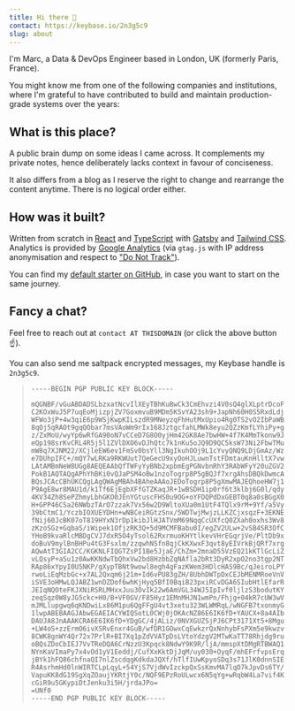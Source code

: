 ```yaml
---
title: Hi there 🖖
contact: https://keybase.io/2n3g5c9
slug: about
---
```


I'm Marc, a Data & DevOps Engineer based in London, UK (formerly Paris, France).

You might know me from one of the following companies and institutions, where I'm grateful to have contributed to build
and maintain production-grade systems over the years:

<div className="grid grid-cols-2 gap-1 md:grid-cols-4 my-6">
  <div className="col-span-1 flex justify-center items-center py-8 px-8 bg-secondary">
    <PlayStationSVG className="text-secondary h-10"/>
  </div>
  <div className="col-span-1 flex justify-center items-center py-8 px-8 bg-secondary">
    <DashlaneSVG className="text-secondary h-12"/>
  </div>
  <div className="col-span-1 flex justify-center items-center py-8 px-8 bg-secondary">
    <MinistereDesArmeesSVG className="text-secondary h-14"/>
  </div>
  <div className="col-span-1 flex justify-center items-center py-8 px-8 bg-secondary">
    <GrenobleINPSVG className="text-secondary h-14"/>
  </div>
</div>

## What is this place?

A public brain dump on some ideas I came across. It complements my private notes, hence deliberately
lacks context in favour of conciseness.

It also differs from a blog as I reserve the right to change and rearrange the content anytime. There is no logical
order either.

## How was it built?

Written from scratch in [React](https://reactjs.org/) and [TypeScript](https://www.typescriptlang.org/) with
[Gatsby](https://www.gatsbyjs.com/) and [Tailwind CSS](https://tailwindcss.com/). Analytics is provided by
[Google Analytics](https://analytics.google.com/) (via `gtag.js` with IP address anonymisation and respect to
["Do Not Track"](https://allaboutdnt.com/)).

You can find my [default starter on GitHub](https://github.com/2n3g5c9/gatsby-starter-typescript-tailwindcss), in case
you want to start on the same journey.

## Fancy a chat?

Feel free to reach out at `contact AT THISDOMAIN` (or click the above button ☝️).

You can also send me saltpack encrypted messages, my Keybase handle is `2n3g5c9`.

<ToggleContent text="Or click to show my PGP public key... 🔑" altText="And click again to hide it... 🔑">
  <blockquote>

    -----BEGIN PGP PUBLIC KEY BLOCK-----

    mQGNBF/vGuABDADSLbzxatNcvIlXEyTBhKuBwCk3CmEhvzi4V0sQ4glXLptrDcoF
    C2KOxWuJ5P7uqEoMjizpjZV7GoxmvuB9MDm5KSvYA23sh9+JapNh60H0S5RxdLdj
    WFWo3jP+4w3qiE6p9WSjKwpKILszdR9MNeyzqFhHutMxUpio4Rg0TS2vO2IbPaWB
    8qOj5qRAOt9gqQObar7msVAoWm9rIx168JztgcfahLMWk8eyu2QZzKmfLYhiPy+g
    z/ZxMoU/wyYp6wRfGA90oN7vCCeD7G8O0yjHm42GK8Ae7bwHW+4f7K4MmTkonw9J
    eQp198srKvCRL4R5j5l1ZVlDXO6vDJhQtc7k1nKu5oJQ9D9QC5ksW73Ni2FbwTMu
    mW8q7XJNM22/XCjleEW6ev1FmSv0bsYll3NgIkuhOOj9L1cYvyQNQ9LDjGmAz/Wz
    e7DUhpIFC+/mQY7wLRKa9RKWUut7QeGecU9xyOoHJLuwnTstFDmtauKnHlltX7vw
    LAtAMBmNeW8UGg8AEQEAAbQfTWFyYyBNb2xpbmEgPGNvbnRhY3RAbWFyY20uZGV2
    PokB1AQTAQgAPhYhBKi0vQJaPSM4oBw1nzoTogrp8P5gBQJf7xrgAhsDBQkDwmcA
    BQsJCAcCBhUKCQgLAgQWAgMBAh4BAheAAAoJEDoTogrp8P5gXmwMAJEQhoeHW7j1
    P9AgE8wr8MAU1d/k1Tf6EjEgbXFfGTZKaqJR+1wBSDH1ip0rf6t3klbj6G0l/qdy
    4KV34Zh8SePZhmyLbhGKO0JEnYGtuscFHS0u9OG+oYFDQPdDxGEBT0q8a0sBGgX0
    H+GPP46CSa26NWbzTArO7zzak7Vx56w2D9WltoXUa0m1UtF4TQlx9rM+9Yf/a5Vy
    39bCtmC1/YczbIOXUEYDHn+wNBCeiRGtzSnx/5WDTwjMwjzLLKZCjxsqzF+3EKNE
    fNij60JcBK07oT819HYxN3rDp1kibJlHJATVmM69NqqCcUXfcQ0ZXah0oxhs3Wv8
    zKzoSGz+GqbaS/iWipek1OfjzRK3Q+5d9MCMFBabu0I/egZV2ULw+2vSB4SR3OfC
    YHoB9kvaRlcMBDgCVJ7dxR5O4yTsol62RxrmuoKHYtlkevVHrEGqrjVe/PltDb9x
    doBuV9mylBnBHPu4tG3Fsxlm/zzqwhNSfn8qjCkKXwxF3qvt8yEIVrkBjQRf7xrg
    AQwAtT3GIA2CC/KGKNLFIQGTZsPI1Be5JjaE/ChZm+2mnaD55VzEQ21kKTlGcLiZ
    vLQsyP+aSu1z0AwKKNdwTbQhxVw2bd8HzbbZqNAfla2bRt3DyR2xpO2no3tgp2NT
    RAp86xYpyI0U5NKP/gXypTBNt9wowl8egh4gFazKWem3HDlcHAS9Bc/qJeiroLPY
    rwoLiEqMzbGc+x7AL2Qxqm6j21m+Id6vPU83gZH/8UbhDWTpDxCEJbMENMRoeVnV
    iSVE3oHMwLQJABZ1wnDZDof6whKjHyq5BfI0BqiB23pxiRCvDGA6SIubHtlEfarR
    JEIqNQOteFKJXNiRSRLMHxxJuu3OvIk22w6AmVGL34WJ5IpIvf0ljlzS3bodutKY
    zeqSqz0W8yJG5ckc+H0/B+VF0GV/F85Hyz1EMnMHJN1wmPn/Fhjg+04kR7cUW3wV
    mJMLlupgwq6qKNDwiLx86M1pu6QgFFgU4vt3xetu323WLWMRqL/wNGFB7txonmyG
    1lwpABEBAAGJAbwEGAEIACYWIQSotL0CWj0jOKAcNZ86E6IK6fD+YAUCX+8a4AIb
    DAUJA8JnAAAKCRA6E6IK6fD+YDgGC/4jALiz/0NVXGUZSjPJ6CPt3171Xt5+8Mgu
    +LW4oS+zzErmO6ivXSRvEnxr4GuB/wfDR1GOwxCqEwkzrQxNnhybFsPXm5e9kwzv
    8CWK8gnWY4Qr72x7PrlR+BI7Xq1pZdVVATpDsLVtoYdzgV2MTwKaTT78Rhjdg9ru
    oBQsZDoCbIEJ7VvTReDQA6CrNzzU3Kpqck8NdwY9K9R/ljA/mmspXtDMgRTBWAQ1
    NYnKaVImaPy7x4vOd1yV1Eeddj/CufXxKktDjJqM/uy030+OyqF/mhEFrfvpsErq
    jBYk1hFQ86chfnaQI7nlZscdqgKdkdaJQXf/hTlfIUwKpyoSDq3s71JlK0dnnSIE
    R4AsrhmHd0lnWIRTCLpLqyL+54YjS7VjdWvIzckpQxSsKmvMA7lqO7kJpvDs6TY/
    VapuKK8dG19SgXqZOaujYKRtjY0c/NQF9EPzRoULwcx6N5qYg+wRqbW4La7vif4K
    cGiR9u5GKypiDtJenku3i5H/jrdaJPo=
    =UNf0
    -----END PGP PUBLIC KEY BLOCK-----

  </blockquote>
</ToggleContent>
